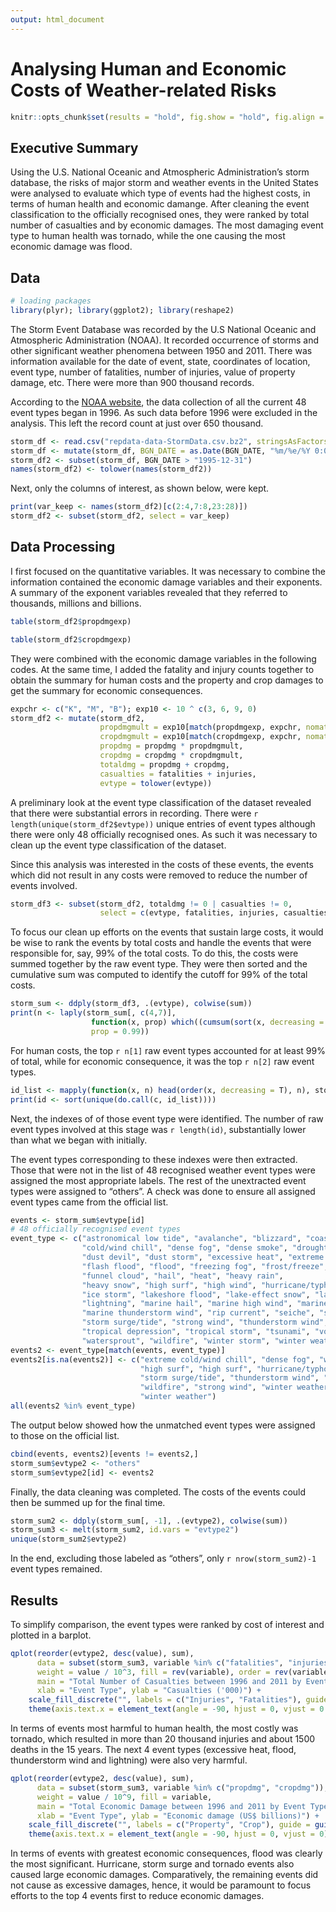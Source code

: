 ```yaml
---
output: html_document
---
```


Analysing Human and Economic Costs of Weather-related Risks
===========================================================

```r
knitr::opts_chunk$set(results = "hold", fig.show = "hold", fig.align = "center", message = F, warning = F)
```

Executive Summary
-----------------

Using the U.S. National Oceanic and Atmospheric Administration's storm database, 
the risks of major storm and weather events in the United States were analysed to evaluate
which type of events had the highest costs, in terms of human health and economic damange.
After cleaning the event classification to the officially recognised ones, 
they were ranked by total number of casualties and by economic damages.
The most damaging event type to human health was tornado, 
while the one causing the most economic damage was flood.

Data
----

```r
# loading packages
library(plyr); library(ggplot2); library(reshape2)
```

The Storm Event Database was recorded by the U.S National Oceanic and Atmospheric Administration (NOAA).
It recorded occurrence of storms and other significant weather phenomena between 1950 and 2011.
There was information available for the date of event, state, coordinates of location, event type, 
number of fatalities, number of injuries, value of property damage, etc.
There were more than 900 thousand records.

According to the [NOAA website](http://www.ncdc.noaa.gov/stormevents/details.jsp?type=eventtype),
the data collection of all the current 48 event types began in 1996. 
As such data before 1996 were excluded in the analysis. This left the record count at just over 650 thousand.

```r
storm_df <- read.csv("repdata-data-StormData.csv.bz2", stringsAsFactors = F)
storm_df <- mutate(storm_df, BGN_DATE = as.Date(BGN_DATE, "%m/%e/%Y 0:00:00"))
storm_df2 <- subset(storm_df, BGN_DATE > "1995-12-31")
names(storm_df2) <- tolower(names(storm_df2))
```

Next, only the columns of interest, as shown below, were kept.

```r
print(var_keep <- names(storm_df2)[c(2:4,7:8,23:28)])
storm_df2 <- subset(storm_df2, select = var_keep)
```

Data Processing
---------------

I first focused on the quantitative variables. It was necessary to combine the information
contained the economic damage variables and their exponents.
A summary of the exponent variables revealed that they referred to thousands, millions and billions.

```r
table(storm_df2$propdmgexp)
```

```r
table(storm_df2$cropdmgexp)
```

They were combined with the economic damage variables in the following codes.
At the same time, I added the fatality and injury counts together to obtain the summary for human costs
and the property and crop damages to get the summary for economic consequences.

```r
expchr <- c("K", "M", "B"); exp10 <- 10 ^ c(3, 6, 9, 0)
storm_df2 <- mutate(storm_df2, 
                    propdmgmult = exp10[match(propdmgexp, expchr, nomatch = 4)],
                    cropdmgmult = exp10[match(cropdmgexp, expchr, nomatch = 4)],
                    propdmg = propdmg * propdmgmult,
                    cropdmg = cropdmg * cropdmgmult,
                    totaldmg = propdmg + cropdmg,
                    casualties = fatalities + injuries,
                    evtype = tolower(evtype))
```

A preliminary look at the event type classification of the dataset revealed that there were substantial
errors in recording. There were `r length(unique(storm_df2$evtype))` unique entries of event types 
although there were only 48 officially recognised ones. 
As such it was necessary to clean up the event type classification of the dataset.

Since this analysis was interested in the costs of these events,
the events which did not result in any costs were removed to 
reduce the number of events involved.

```r
storm_df3 <- subset(storm_df2, totaldmg != 0 | casualties != 0, 
                    select = c(evtype, fatalities, injuries, casualties, propdmg, cropdmg, totaldmg))
```

To focus our clean up efforts on the events that sustain large costs, it would be wise
to rank the events by total costs and handle the events that were responsible for,
say, 99% of the total costs. To do this, the costs were summed together by the raw event type.
They were then sorted and the cumulative sum was computed to identify the cutoff
for 99% of the total costs.

```r
storm_sum <- ddply(storm_df3, .(evtype), colwise(sum))
print(n <- laply(storm_sum[, c(4,7)], 
                  function(x, prop) which((cumsum(sort(x, decreasing = T)) / sum(x)) > prop)[1], 
                  prop = 0.99))
```

For human costs, the top `r n[1]` raw event types accounted for at least 99% of total,
while for economic consequence, it was the top `r n[2]`  raw event types.

```r
id_list <- mapply(function(x, n) head(order(x, decreasing = T), n), storm_sum[, c(4,7)], n)
print(id <- sort(unique(do.call(c, id_list))))
```

Next, the indexes of of those event type were identified. 
The number of raw event types involved at this stage was `r length(id)`, substantially lower than
what we began with initially.

The event types corresponding to these indexes were then extracted. Those that were not in the 
list of 48 recognised weather event types were assigned the most appropriate labels.
The rest of the unextracted event types were assigned to "others".
A check was done to ensure all assigned event types came from the official list.

```r
events <- storm_sum$evtype[id]
# 48 officially recognised event types
event_type <- c("astronomical low tide", "avalanche", "blizzard", "coastal flood", 
                "cold/wind chill", "dense fog", "dense smoke", "drought",  
                "dust devil", "dust storm", "excessive heat", "extreme cold/wind chill",
                "flash flood", "flood", "freezing fog", "frost/freeze",
                "funnel cloud", "hail", "heat", "heavy rain",
                "heavy snow", "high surf", "high wind", "hurricane/typhoon", 
                "ice storm", "lakeshore flood", "lake-effect snow", "landslide",
                "lightning", "marine hail", "marine high wind", "marine strong wind", 
                "marine thunderstorm wind", "rip current", "seiche", "sleet",
                "storm surge/tide", "strong wind", "thunderstorm wind", "tornado",
                "tropical depression", "tropical storm", "tsunami", "volcanic ashfall",
                "watersprout", "wildfire", "winter storm", "winter weather")
events2 <- event_type[match(events, event_type)]
events2[is.na(events2)] <- c("extreme cold/wind chill", "dense fog", "winter weather", "excessive heat", 
                             "high surf", "high surf", "hurricane/typhoon", "rip current", 
                             "storm surge/tide", "thunderstorm wind", "thunderstorm wind", "flood", 
                             "wildfire", "strong wind", "winter weather", "winter weather", 
                             "winter weather")
all(events2 %in% event_type)
```

The output below showed how the unmatched event types were assigned to those on the official list.

```r
cbind(events, events2)[events != events2,]
storm_sum$evtype2 <- "others"
storm_sum$evtype2[id] <- events2
```

Finally, the data cleaning was completed. The costs of the events could then be summed up
for the final time.

```r
storm_sum2 <- ddply(storm_sum[, -1], .(evtype2), colwise(sum))
storm_sum3 <- melt(storm_sum2, id.vars = "evtype2")
unique(storm_sum2$evtype2)
```

In the end, excluding those labeled as "others", only `r nrow(storm_sum2)-1` event types remained.

Results
-------

To simplify comparison, the event types were ranked by cost of interest and plotted in a barplot.

```r
qplot(reorder(evtype2, desc(value), sum), 
      data = subset(storm_sum3, variable %in% c("fatalities", "injuries")), 
      weight = value / 10^3, fill = rev(variable), order = rev(variable),
      main = "Total Number of Casualties between 1996 and 2011 by Event Type",
      xlab = "Event Type", ylab = "Casualties ('000)") + 
    scale_fill_discrete("", labels = c("Injuries", "Fatalities"), guide = guide_legend(rev = T)) +
    theme(axis.text.x = element_text(angle = -90, hjust = 0, vjust = 0.5))
```

In terms of events most harmful to human health, the most costly was tornado, 
which resulted in more than 20 thousand injuries and about 1500 deaths in the 15 years.
The next 4 event types (excessive heat, flood, thunderstorm wind and lightning) were also very harmful.

```r
qplot(reorder(evtype2, desc(value), sum), 
      data = subset(storm_sum3, variable %in% c("propdmg", "cropdmg")), 
      weight = value / 10^9, fill = variable,
      main = "Total Economic Damage between 1996 and 2011 by Event Type",
      xlab = "Event Type", ylab = "Economic damage (US$ billions)") + 
    scale_fill_discrete("", labels = c("Property", "Crop"), guide = guide_legend(rev = T)) +
    theme(axis.text.x = element_text(angle = -90, hjust = 0, vjust = 0))
```

In terms of events with greatest economic consequences, flood was clearly the most significant.
Hurricane, storm surge and tornado events also caused large economic damages. 
Comparatively, the remaining events did not cause as excessive damages,
hence, it would be paramount to focus efforts to the top 4 events first to reduce economic damages.